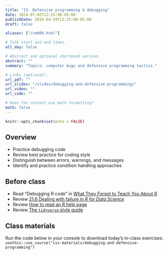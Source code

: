 ```yaml
---
title: "13. Defensive programming & debugging"
date: 2024-07-02T12:25:00-05:00
publishDate: 2019-04-29T12:25:00-05:00
draft: false

aliases: ["/cm009.html"]

# Talk start and end times.
all_day: false

# Abstract and optional shortened version.
abstract: ""
summary: "Topics: computer bugs and defensive programming tactics."

# Links (optional).
url_pdf: ""
url_slides: "/slides/debugging-and-defensive-programming/"
url_video: ""
url_code: ""

# Does the content use math formatting?
math: false
---
```


```r
knitr::opts_chunk$set(echo = FALSE)
```

## Overview

* Practice debugging code 
* Review best practice for coding style
* Distinguish between errors, warnings, and messages
* Identify and practice condition handling approaches

<!--
* Introduce `traceback()` and explain how to read it
-->


## Before class

* Read "Debugging R code" in [What They Forgot to Teach You About R](https://rstats.wtf/debugging-r)
* Review [21.6 Dealing with failure in *R for Data Science*](http://r4ds.had.co.nz/iteration.html#dealing-with-failure)
* Review [How to read an R help page](http://socviz.co/appendix.html#how-to-read-an-r-help-page)
* Review [The `tidyverse` style guide](http://style.tidyverse.org/)


## Class materials

Run the code below in your console to download today’s in-class exercises: `usethis::use_course("css-materials/debugging-and-defensive-programming")`

<!--
* [Bugs and styling code](/notes/style-guide/)
* [Debugging and condition handling](/notes/condition-handling/)
* [*Naming things*](http://www2.stat.duke.edu/~rcs46/lectures_2015/01-markdown-git/slides/naming-slides/naming-slides.pdf) - by Jenny Bryan. A concise guide to naming files.
-->